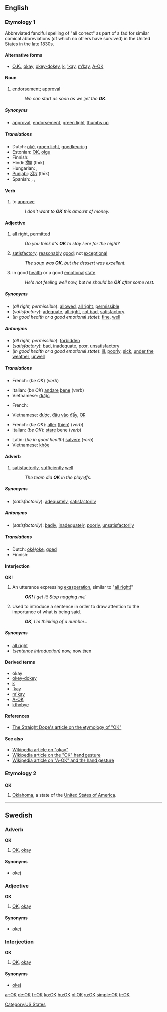 {{wikipedia|dab=OK}}
{{see|ok|ők|okay}}
==English==
===Etymology 1===
Abbreviated fanciful spelling of "all correct" as part of a fad for similar comical abbreviations (of which no others have survived) in the United States in the late 1830s.
<!--If this is copied from Bill Bryson's book, it is a copyvio and must not appear on the page:

Originated in Boston and New York City around 1839 as part of a slang fad (reminiscent of [[Cockney rhyming slang]] and Russian [[w:padonki|padonki]] slang) where phrases were deliberately misspelt and then reduced to abbreviations. The word '''okay''' was the abbreviation [[OK]] for "oll korrect". [[OK]] is the only term of that era to have become a permanent part of the language.  Others were "O.W." (for "oll write") and "K.Y." (for "know yuse").  The first known use of O.K. in print was on March 23, 1839 in the ''Boston Morning Post''.--><!--Bill Bryson, The Mother Tongue, p. 165 (1990)-->

====Alternative forms====
*[[O.K.]], [[okay]], [[okey-dokey]], [[k#Interjection|k]], [['kay]], [[m'kay]], [[w:A-ok|A-OK]] <!-- disputed: ok, okeh, okey, -->

====Noun====
{{en-noun}}

# [[endorsement]]; [[approval]]
#:''We can start as soon as we get the '''OK'''.''

=====Synonyms=====
*[[approval]], [[endorsement]], [[green light]], [[thumbs up]]

=====Translations=====
{{trans-top|endorsement; approval}}
*Dutch: [[oké]], [[groen licht]], [[goedkeuring]]
*Estonian: [[OK]], [[olgu]]
* Finnish: {{t-|fi|OK}}
*Hindi: [[ठीक]] (thīk)
* Hungarian: {{t+|hu|OK}}, {{t+|hu|oké}}
*[[Punjabi]]: [[ਠੀਕ]] (ṭhīk)
* Spanish: {{t-|es|aprobación}}, {{t-|es|visto bueno}}, {{t-|es|okey}}
{{trans-bottom}}

====Verb====
{{en-verb}}
# to [[approve]]
#:''I don't want to '''OK''' this amount of money.''

====Adjective====
{{en-adj}}

# [[all right]], [[permitted]]
#:''Do you think it's '''OK''' to stay here for the night?''
# [[satisfactory]], [[reasonably]] [[good]]; not [[exceptional]]
#:''The soup was '''OK''', but the dessert was excellent.''
# in good [[health]] or a good [[emotional]] [[state]]
#:''He's not feeling well now, but he should be '''OK''' after some rest.''

=====Synonyms=====
*(''all right, permissible''): [[allowed]], [[all right]], [[permissible]]
*(''satisfactory''): [[adequate]], [[all right]], [[not bad]], [[satisfactory]]
*(''in good health or a good emotional state''): [[fine]], [[well]]

=====Antonyms=====
*(''all right, permissible''): [[forbidden]]
*(''satisfactory''): [[bad]], [[inadequate]], [[poor]], [[unsatisfactory]]
*(''in good health or a good emotional state''): [[ill]], [[poorly]], [[sick]], [[under the weather]], [[unwell]]

=====Translations=====
{{trans-top|all right, permitted}}
*French: (''be OK'') {{t+|fr|aller}} (''verb'')
{{trans-mid}}
*Italian: (''be OK'') [[andare]] [[bene]] (''verb'')
*Vietnamese: [[được]]
{{trans-bottom}}

{{trans-top|satisfactory}}
*French: {{t+|fr|satisfaisant|m}}
{{trans-mid}}
*Vietnamese: [[được]], [[đâu vào đấy]], [[OK]]
{{trans-bottom}}

{{trans-top|in good health or in a good emotional state}}
*French: (''be OK''): [[aller]] ([[bien]]) (''verb'')
*Italian: (''be OK''): [[stare#Italian|stare]] bene (''verb'')
{{trans-mid}}
*Latin: (''be in good health'') [[salveo|salvēre]] (''verb'')
*Vietnamese: [[khỏe]]
{{trans-bottom}}

====Adverb====
{{en-adv}}

# [[satisfactorily]], [[sufficiently]] [[well]]
#:''The team did '''OK''' in the playoffs.''

=====Synonyms=====
*(''satisfactorily''): [[adequately]], [[satisfactorily]]

=====Antonyms=====
*(''satisfactorily''): [[badly]], [[inadequately]], [[poorly]], [[unsatisfactorily]]

=====Translations=====
*Dutch: [[oké]]/[[oke#Dutch|oke]], [[goed]]
* Finnish: {{t+|fi|hyvin}}

====Interjection====
'''OK'''!

#An utterance expressing [[exasperation]], similar to "[[all_right#Interjection|all right!]]"
#:'''''OK!''' I get it!  Stop nagging me!''
#Used to introduce a sentence in order to draw attention to the importance of what is being said.
#:'''''OK''', I'm thinking of a number...''

=====Synonyms=====
*[[all right]]
*''(sentence introduction)'' [[now]], [[now then]]

====Derived terms====
*[[okay]]
*[[okey-dokey]]
*[[k#Interjection|k]]
*[['kay]]
*[[m'kay]]
*[[A-OK]]
*[[kthxbye]]

====References====
*[http://www.straightdope.com/classics/a2_250.html The Straight Dope's article on the etymology of "OK"]

====See also====
*[[w:okay|Wikipedia article on "okay"]]
*[[w:Hand_gesture#OK|Wikipedia article on the "OK" hand gesture]]
*[[w:A-ok|Wikipedia article on "A-OK" and the hand gesture]]

===Etymology 2===
===={{abbreviation}}====
'''OK'''

# [[Oklahoma]], a state of the [[United States of America]].

[[Category:US States]]

----

==Swedish==
===Adverb===
'''OK'''

# [[#English|OK]], [[okay]]

====Synonyms====
*[[okej]]

===Adjective===
'''OK'''

# [[#English|OK]], [[okay]]

====Synonyms====
*[[okej]]

===Interjection===
'''OK'''

# [[#English|OK]], [[okay]]

====Synonyms====
*[[okej]]

[[ar:OK]]
[[de:OK]]
[[fr:OK]]
[[ko:OK]]
[[hu:OK]]
[[pl:OK]]
[[ru:OK]]
[[simple:OK]]
[[tr:OK]]